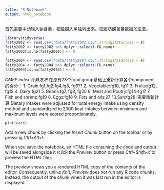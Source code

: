 ```yaml
---
title: "R Notebook"
output: html_notebook
---
```




首先需要手动输入钠含量，把盐摄入单独列出来。把脂肪酸含量数据加进去。

```r
library(tidyverse)
fatty2002 <- read.csv("data/fatty2002.csv",stringsAsFactors = F)
fatty2002 <- fatty2002 %>% dplyr::select(-FD_name)
fatty2002[is.na(fatty2002)] <- 0

fatty2004 <- read.csv("data/fatty2004.csv",stringsAsFactors = F)
fatty2004 <- fatty2004 %>% dplyr::select(-FD_name)
fatty2004[is.na(fatty2004)] <- 0
```
*CMFP index 计算方法*
在原有28个food group基础上重新计算各个component的得分：
1. Grain:fg1,fg2,fg4,fg5, fg6??
2. Vegetable:fg10, fg11
3. Fruits:fg12, fg13
4. Dairy:fg21
5. Beans:fg7, fg8, fg20
6. Meat and Poutry:fg14-fg17
7. Fish and shrimp:fg19
8. Eggs:fg18
9. Fats and oils:27
10.Salt:fg28-需要重新计算
Dietary intakes were adjusted for total energy intake using density method and standardized to 2000 kcal. Intakes between minimum and maximum levels were scored proportionately.

```r
plot(cars)
```

Add a new chunk by clicking the *Insert Chunk* button on the toolbar or by pressing *Ctrl+Alt+I*.

When you save the notebook, an HTML file containing the code and output will be saved alongside it (click the *Preview* button or press *Ctrl+Shift+K* to preview the HTML file).

The preview shows you a rendered HTML copy of the contents of the editor. Consequently, unlike *Knit*, *Preview* does not run any R code chunks. Instead, the output of the chunk when it was last run in the editor is displayed.
